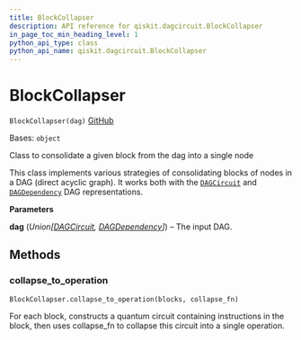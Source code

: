 ```yaml
---
title: BlockCollapser
description: API reference for qiskit.dagcircuit.BlockCollapser
in_page_toc_min_heading_level: 1
python_api_type: class
python_api_name: qiskit.dagcircuit.BlockCollapser
---
```


# BlockCollapser

<span id="qiskit.dagcircuit.BlockCollapser" />

`BlockCollapser(dag)` [GitHub](https://github.com/qiskit/qiskit/tree/stable/0.23/qiskit/dagcircuit/collect_blocks.py "view source code")

Bases: `object`

Class to consolidate a given block from the dag into a single node

This class implements various strategies of consolidating blocks of nodes in a DAG (direct acyclic graph). It works both with the [`DAGCircuit`](qiskit.dagcircuit.DAGCircuit "qiskit.dagcircuit.DAGCircuit") and [`DAGDependency`](qiskit.dagcircuit.DAGDependency "qiskit.dagcircuit.DAGDependency") DAG representations.

**Parameters**

**dag** (*Union\[*[*DAGCircuit*](qiskit.dagcircuit.DAGCircuit "qiskit.dagcircuit.DAGCircuit")*,* [*DAGDependency*](qiskit.dagcircuit.DAGDependency "qiskit.dagcircuit.DAGDependency")*]*) – The input DAG.

## Methods

### collapse\_to\_operation

<span id="qiskit.dagcircuit.BlockCollapser.collapse_to_operation" />

`BlockCollapser.collapse_to_operation(blocks, collapse_fn)`

For each block, constructs a quantum circuit containing instructions in the block, then uses collapse\_fn to collapse this circuit into a single operation.

